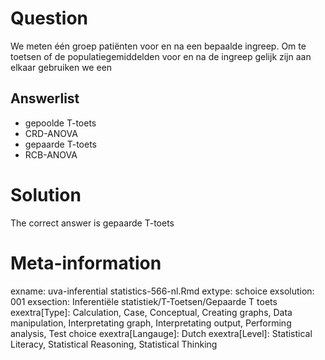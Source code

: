 Question
========

We meten één groep patiënten voor en na een bepaalde ingreep. Om te toetsen of de populatiegemiddelden voor en na de ingreep gelijk zijn aan elkaar gebruiken we een 

Answerlist
----------
* gepoolde T-toets
* CRD-ANOVA
* gepaarde T-toets
* RCB-ANOVA

Solution
========

The correct answer is  gepaarde T-toets 

Meta-information
================
exname: uva-inferential statistics-566-nl.Rmd 
extype: schoice 
exsolution: 001 
exsection: Inferentiële statistiek/T-Toetsen/Gepaarde T toets
exextra[Type]: Calculation, Case, Conceptual, Creating graphs, Data manipulation, Interpretating graph, Interpretating output, Performing analysis, Test choice 
exextra[Langauge]: Dutch 
exextra[Level]: Statistical Literacy, Statistical Reasoning, Statistical Thinking 
